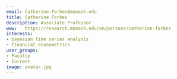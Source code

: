 ```yaml
---
email: Catherine.Forbes@monash.edu
title: Catherine Forbes
description: Associate Professor
www:   https://research.monash.edu/en/persons/catherine-forbes
interests:
- bayesian time series analysis
- financial econometrics
user_groups:
- Faculty
- Current
image: avatar.jpg
---
```

